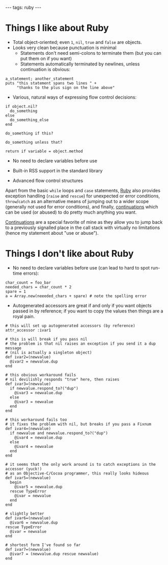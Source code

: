 ---
tags: ruby
---
= Things I like about Ruby = 
* Total object-oriented; even <tt>1</tt>, <tt>nil</tt>, <tt>true</tt> and <tt>false</tt> are objects.
* Looks very clean because punctuation is minimal
** Statements don't need semi-colons to terminate them (but you can put them on if you want)
** Statements automatically terminated by newlines, unless continuation is obvious:

<pre>a_statement; another_statement
puts "this statement spans two lines " +
     "thanks to the plus sign on the line above"</pre>

* Various, natural ways of expressing flow control decisions:

<pre>if object.nil?
  do_something
else
  do_something_else
end

do_something if this?

do_something unless that?

return if variable = object.method</pre>

* No need to declare variables before use

* Built-in RSS support in the standard library

* Advanced flow control structures

Apart from the basic <tt>while</tt> loops and <tt>case</tt> statements, [[Ruby]] also provides exception handling (<tt>raise</tt> and <tt>rescue</tt>) for unexpected or error conditions, <tt>throw</tt>/<tt>catch</tt> as an alternative means of jumping out to a wider scope (generally not used for error conditions), and finally, [[continuations]] which can be used (or abused) to do pretty much anything you want.

[[Continuations]] are a special favorite of mine as they allow you to jump back to a previously signalled place in the call stack with virtually no limitations (hence my statement about "use or abuse").

= Things I don't like about Ruby = 

* No need to declare variables before use (can lead to hard to spot run-time errors):

<pre>char_count = foo_bar
needed_chars = char_count * 2
spare = 1
a = Array.new(neeeded_chars + spare) # note the spelling error </pre>

* Autogenerated accessors are great if and only if you want objects passed in by reference; if you want to copy the values then things are a royal pain.

<pre># this will set up autogenerated accessors (by reference)
attr_accessor :ivar1

# this is will break if you pass nil
# the problem is that nil raises an exception if you send it a dup message
# (nil is actually a singleton object)
def ivar2=(newvalue)
  @ivar2 = newvalue.dup
end

# this obvious workaround fails
# nil devilishly responds "true" here, then raises
def ivar3=(newvalue)
  if newvalue.respond_to?("dup")
    @ivar3 = newvalue.dup
  else
    @ivar3 = newvalue
  end
end

# this workaround fails too
# it fixes the problem with nil, but breaks if you pass a Fixnum
def ivar4=(newvalue)
  if newvalue and newvalue.respond_to?("dup")
    @ivar4 = newvalue.dup
  else
    @ivar4 = newvalue
  end
end

# it seems that the only work around is to catch exceptions in the accessor (yuck!)
# as an Objective-C/Cocoa programmer, this really looks hideous
def ivar5=(newvalue)
  begin
    @ivar5 = newvalue.dup
  rescue TypeError
    @ivar = newvalue
  end
end

# slightly better
def ivar6=(newvalue)
  @ivar6 = newvalue.dup
rescue TypeError
  @ivar = newvalue
end

# shortest form I've found so far
def ivar7=(newvalue)
  @ivar7 = (newvalue.dup rescue newvalue)
end</pre>
